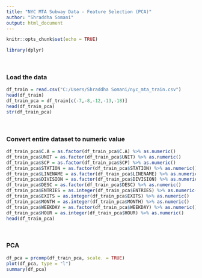 ---
title: "NYC MTA Subway Data - Feature Selection (PCA)"
author: "Shraddha Somani"
output: html_document
---

```{r setup, include=FALSE}
knitr::opts_chunk$set(echo = TRUE)
```

```{r}
library(dplyr)
```
$~$

### Load the data

```{r}
df_train = read.csv("C:/Users/Shraddha Somani/nyc_mta_train.csv")
head(df_train)
df_train_pca = df_train[c(-7,-8,-12,-13,-18)]
head(df_train_pca)
str(df_train_pca)
```
$~$

### Convert entire dataset to numeric value 
```{r}
df_train_pca$C.A = as.factor(df_train_pca$C.A) %>% as.numeric()
df_train_pca$UNIT = as.factor(df_train_pca$UNIT) %>% as.numeric()
df_train_pca$SCP = as.factor(df_train_pca$SCP) %>% as.numeric()
df_train_pca$STATION = as.factor(df_train_pca$STATION) %>% as.numeric()
df_train_pca$LINENAME = as.factor(df_train_pca$LINENAME) %>% as.numeric()
df_train_pca$DIVISION = as.factor(df_train_pca$DIVISION) %>% as.numeric()
df_train_pca$DESC = as.factor(df_train_pca$DESC) %>% as.numeric()
df_train_pca$ENTRIES = as.integer(df_train_pca$ENTRIES) %>% as.numeric()
df_train_pca$EXITS = as.integer(df_train_pca$EXITS) %>% as.numeric()
df_train_pca$MONTH = as.integer(df_train_pca$MONTH) %>% as.numeric()
df_train_pca$WEEKDAY = as.factor(df_train_pca$WEEKDAY) %>% as.numeric()
df_train_pca$HOUR = as.integer(df_train_pca$HOUR) %>% as.numeric()
head(df_train_pca)
```
$~$

### PCA
```{r}
df_pca = prcomp(df_train_pca, scale. = TRUE)
plot(df_pca, type = "l")
summary(df_pca)
```